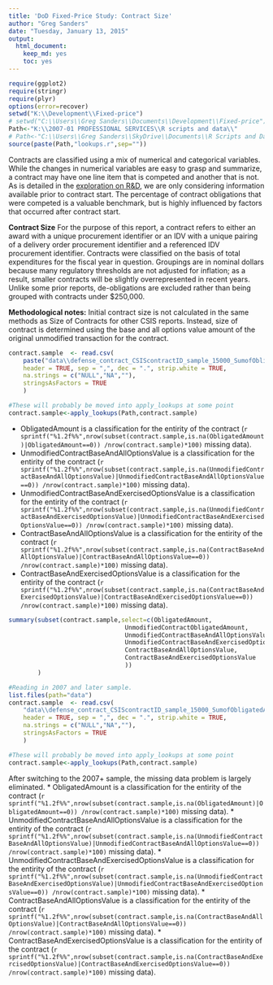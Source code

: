 ```yaml
---
title: 'DoD Fixed-Price Study: Contract Size'
author: "Greg Sanders"
date: "Tuesday, January 13, 2015"
output:
  html_document:
    keep_md: yes
    toc: yes
---
```


```r
require(ggplot2)
require(stringr)
require(plyr)
options(error=recover)
setwd("K:\\Development\\Fixed-price")
# setwd("C:\\Users\\Greg Sanders\\Documents\\Development\\Fixed-price")
Path<-"K:\\2007-01 PROFESSIONAL SERVICES\\R scripts and data\\"
# Path<-"C:\\Users\\Greg Sanders\\SkyDrive\\Documents\\R Scripts and Data SkyDrive\\"
source(paste(Path,"lookups.r",sep=""))

```

Contracts are classified using a mix of numerical and categorical variables. While the changes in numerical variables are easy to grasp and summarize, a contract may have one line item that is competed and another that is not. As is detailed in the [exploration on R&D](RnD_1to5_exploration.md), we are only considering information available prior to contract start. The percentage of contract obligations that were competed is a valuable benchmark, but is highly influenced by factors that occurred after contract start.

**Contract Size**
For the purpose of this report, a contract refers to either an award with a unique procurement identifier or an IDV with a unique pairing of a delivery order procurement identifier and a referenced IDV procurement identifier.  Contracts were classified on the basis of total expenditures for the fiscal year in question.  Groupings are in nominal dollars because many regulatory thresholds are not adjusted for inflation; as a result, smaller contracts will be slightly overrepresented in recent years.  Unlike some prior reports, de-obligations are excluded rather than being grouped with contracts under $250,000.

**Methodological notes:**
Initial contract size is not calculated in the same methods as Size of Contracts for other CSIS reports.  Instead, size of contract is determined using the base and all options value amount of the original unmodified transaction for the contract.



```r
contract.sample  <- read.csv(
    paste("data\\defense_contract_CSIScontractID_sample_15000_SumofObligatedAmount.csv", sep = ""),
    header = TRUE, sep = ",", dec = ".", strip.white = TRUE, 
    na.strings = c("NULL","NA",""),
    stringsAsFactors = TRUE
    )

#These will probably be moved into apply_lookups at some point
contract.sample<-apply_lookups(Path,contract.sample)
```

* ObligatedAmount is a classification for the entirity of the contract  (`r sprintf("%1.2f%%",nrow(subset(contract.sample,is.na(ObligatedAmount)|ObligatedAmount==0)) /nrow(contract.sample)*100)` missing data).
* UnmodifiedContractBaseAndAllOptionsValue is a classification for the entirity of the contract  (`r sprintf("%1.2f%%",nrow(subset(contract.sample,is.na(UnmodifiedContractBaseAndAllOptionsValue)|UnmodifiedContractBaseAndAllOptionsValue==0)) /nrow(contract.sample)*100)` missing data).
* UnmodifiedContractBaseAndExercisedOptionsValue is a classification for the entirity of the contract  (`r sprintf("%1.2f%%",nrow(subset(contract.sample,is.na(UnmodifiedContractBaseAndExercisedOptionsValue)|UnmodifiedContractBaseAndExercisedOptionsValue==0)) /nrow(contract.sample)*100)` missing data).
* ContractBaseAndAllOptionsValue is a classification for the entirity of the contract  (`r sprintf("%1.2f%%",nrow(subset(contract.sample,is.na(ContractBaseAndAllOptionsValue)|ContractBaseAndAllOptionsValue==0)) /nrow(contract.sample)*100)` missing data).
* ContractBaseAndExercisedOptionsValue is a classification for the entirity of the contract  (`r sprintf("%1.2f%%",nrow(subset(contract.sample,is.na(ContractBaseAndExercisedOptionsValue)|ContractBaseAndExercisedOptionsValue==0)) /nrow(contract.sample)*100)` missing data).

```r
summary(subset(contract.sample,select=c(ObligatedAmount,
                                UnmodifiedContractObligatedAmount,
                                UnmodifiedContractBaseAndAllOptionsValue,
                                UnmodifiedContractBaseAndExercisedOptionsValue,
                                ContractBaseAndAllOptionsValue,
                                ContractBaseAndExercisedOptionsValue                        
                                ))
        )

#Reading in 2007 and later sample.
list.files(path="data")
contract.sample  <- read.csv(
    "data\\defense_contract_CSIScontractID_sample_15000_SumofObligatedAmount_gte_2007.csv",
    header = TRUE, sep = ",", dec = ".", strip.white = TRUE, 
    na.strings = c("NULL","NA",""),
    stringsAsFactors = TRUE
    )

#These will probably be moved into apply_lookups at some point
contract.sample<-apply_lookups(Path,contract.sample)

```

After switching to the 2007+ sample, the missing data problem is largely eliminated.
* ObligatedAmount is a classification for the entirity of the contract  (`r sprintf("%1.2f%%",nrow(subset(contract.sample,is.na(ObligatedAmount)|ObligatedAmount==0)) /nrow(contract.sample)*100)` missing data).
* UnmodifiedContractBaseAndAllOptionsValue is a classification for the entirity of the contract  (`r sprintf("%1.2f%%",nrow(subset(contract.sample,is.na(UnmodifiedContractBaseAndAllOptionsValue)|UnmodifiedContractBaseAndAllOptionsValue==0)) /nrow(contract.sample)*100)` missing data).
* UnmodifiedContractBaseAndExercisedOptionsValue is a classification for the entirity of the contract  (`r sprintf("%1.2f%%",nrow(subset(contract.sample,is.na(UnmodifiedContractBaseAndExercisedOptionsValue)|UnmodifiedContractBaseAndExercisedOptionsValue==0)) /nrow(contract.sample)*100)` missing data).
* ContractBaseAndAllOptionsValue is a classification for the entirity of the contract  (`r sprintf("%1.2f%%",nrow(subset(contract.sample,is.na(ContractBaseAndAllOptionsValue)|ContractBaseAndAllOptionsValue==0)) /nrow(contract.sample)*100)` missing data).
* ContractBaseAndExercisedOptionsValue is a classification for the entirity of the contract  (`r sprintf("%1.2f%%",nrow(subset(contract.sample,is.na(ContractBaseAndExercisedOptionsValue)|ContractBaseAndExercisedOptionsValue==0)) /nrow(contract.sample)*100)` missing data).



